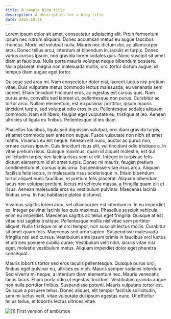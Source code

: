 ```yaml
---
title: A sample blog title
description: A description for a blog title
date: 2025-10-26
---
```


Lorem ipsum dolor sit amet, consectetur adipiscing elit. Proin fermentum ipsum nec rutrum aliquam. Donec accumsan metus eu augue faucibus rhoncus. Morbi vel volutpat nulla. Mauris nec dictum dui, ac ullamcorper arcu. Donec tellus arcu, interdum at bibendum in, iaculis et turpis. Donec varius cursus ipsum, non gravida lorem sodales quis. Nunc suscipit sit amet diam at faucibus. Nulla porta mauris volutpat neque bibendum posuere. Nulla placerat, magna non malesuada mollis, orci tortor dictum augue, id tempus diam augue eget tortor.

Quisque sed arcu mi. Nam consectetur dolor nisi, laoreet luctus nisi pretium vitae. Duis vulputate metus commodo lectus malesuada, eu venenatis sem laoreet. Etiam tincidunt tincidunt eros, ac egestas est cursus quis. Nam purus ante, convallis sed laoreet ut, pellentesque non purus. Curabitur ac tortor arcu. Nullam elementum, est eu pulvinar porttitor, ipsum mauris tincidunt turpis, sed volutpat odio eros in ex. Pellentesque sodales aliquam commodo. Nam elit libero, feugiat eget vulputate eu, tristique at leo. Aenean ultricies ut ligula eu finibus. Pellentesque id leo diam.

Phasellus faucibus, ligula sed dignissim volutpat, orci diam gravida turpis, sit amet commodo sem ante non augue. Fusce vulputate non nibh sit amet mattis. Vivamus eu elit neque. Aenean elit nunc, auctor ac purus non, ornare cursus ipsum. Duis tincidunt risus elit, vel tincidunt odio tristique a. In vitae pretium risus. Quisque maximus, quam id aliquet molestie, est dui sollicitudin turpis, nec lacinia risus sem ut elit. Integer in turpis ac felis dictum elementum id sit amet turpis. Donec mi mauris, feugiat pretium condimentum et, cursus quis urna. Suspendisse vitae risus arcu. Aliquam facilisis felis lectus, in malesuada risus scelerisque in. Etiam bibendum tortor aliquet nunc faucibus, et pretium felis placerat. Aliquam bibendum, lacus non volutpat pretium, lectus mi vehicula massa, a fringilla quam elit et risus. Aenean malesuada eros eu vestibulum pulvinar. Maecenas lacinia finibus urna. In hac habitasse platea dictumst.

Vivamus sagittis lorem arcu, vel ullamcorper est interdum in. In eu imperdiet ex. Integer pulvinar lacinia leo quis maximus. Phasellus suscipit vehicula enim eu imperdiet. Maecenas sagittis ac tellus eget fringilla. Quisque at est vitae nisi sagittis tristique. Pellentesque mollis nisl vitae sem porttitor aliquet. Nulla tristique mi at orci tempor, non suscipit lectus mollis. Curabitur sit amet quam felis. Maecenas sed urna sapien. Suspendisse malesuada fringilla nisl sed cursus. Vestibulum ante ipsum primis in faucibus orci luctus et ultrices posuere cubilia curae; Vestibulum velit nibh, iaculis vitae nisi eget, molestie vestibulum metus. Aliquam imperdiet dolor eget pharetra consequat.

Mauris lobortis tortor sed eros iaculis pellentesque. Quisque purus orci, finibus eget pulvinar eu, ultrices eu nibh. Mauris semper sodales interdum. Sed viverra mi neque, a interdum diam elementum nec. Mauris venenatis lacus lacus. Etiam porta odio ut egestas tincidunt. Vestibulum gravida augue non nulla porttitor finibus. Suspendisse potenti. Mauris vulputate tortor est. Quisque a posuere tellus. Donec aliquet, elit tempor facilisis sollicitudin, sem mi luctus velit, vitae vulputate dui ipsum egestas nunc. Ut efficitur tellus tellus, et lobortis lectus ultrices vitae.

![[1] First version of ambi.moe](https://utfs.io/f/XKFMxeu19mOCPrBrYtJs8HUEfRhNaSdyIJmz73FQ2OGo9CgV "[1] First version of ambi.moe")